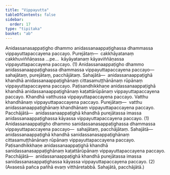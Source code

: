 ```yaml
---
title: "Vippayutta"
tableOfContents: false
sidebar:
  order: 17
type: "tipitaka"
basket: "ab"
---
```



<DynamicBreadcrumb />

<Division number="49">

<Paragraph number="3043">
Anidassanasappaṭigho dhammo anidassanaappaṭighassa dhammassa vippayuttapaccayena paccayo. <Emphasis>Purejātaṃ</Emphasis>—  cakkhāyatanaṃ cakkhuviññāṇassa …pe…  kāyāyatanaṃ kāyaviññāṇassa vippayuttapaccayena paccayo. (1)
</Paragraph>

<Paragraph number="3044">
Anidassanaappaṭigho dhammo anidassanaappaṭighassa dhammassa vippayuttapaccayena paccayo—  sahajātaṃ, purejātaṃ, pacchājātaṃ. <Emphasis>Sahajātā</Emphasis>—  anidassanaappaṭighā khandhā anidassanaappaṭighānaṃ cittasamuṭṭhānānaṃ rūpānaṃ vippayuttapaccayena paccayo. Paṭisandhikkhaṇe anidassanaappaṭighā khandhā anidassanaappaṭighānaṃ kaṭattārūpānaṃ vippayuttapaccayena paccayo. Khandhā vatthussa vippayuttapaccayena paccayo. Vatthu khandhānaṃ vippayuttapaccayena paccayo. <Emphasis>Purejātaṃ</Emphasis>—  vatthu anidassanaappaṭighānaṃ khandhānaṃ vippayuttapaccayena paccayo. <Emphasis>Pacchājātā</Emphasis>—  anidassanaappaṭighā khandhā purejātassa imassa anidassanaappaṭighassa kāyassa vippayuttapaccayena paccayo. (1)
</Paragraph>

<Paragraph number="3045">
Anidassanaappaṭigho dhammo sanidassanasappaṭighassa dhammassa vippayuttapaccayena paccayo—  sahajātaṃ, pacchājātaṃ. <Emphasis>Sahajātā</Emphasis>—  anidassanaappaṭighā khandhā sanidassanasappaṭighānaṃ cittasamuṭṭhānānaṃ rūpānaṃ vippayuttapaccayena paccayo. Paṭisandhikkhaṇe anidassanaappaṭighā khandhā sanidassanasappaṭighānaṃ kaṭattārūpānaṃ vippayuttapaccayena paccayo. <Emphasis>Pacchājātā</Emphasis>—  anidassanaappaṭighā khandhā purejātassa imassa sanidassanasappaṭighassa kāyassa vippayuttapaccayena paccayo. (2)
</Paragraph>

<Paragraph number="3046">
(Avasesā pañca pañhā evaṃ vitthāretabbā. Sahajātā, pacchājātā.)
</Paragraph>
</Division>
